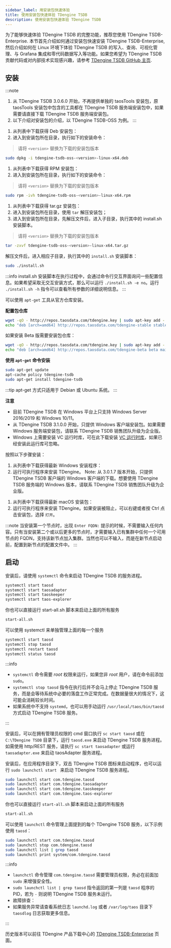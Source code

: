 ```yaml
---
sidebar_label: 用安装包快速体验
title: 使用安装包快速体验 TDengine TSDB
description: 使用安装包快速体验 TDengine TSDB
---
```


为了能够快速体验 TDengine TSDB 的完整功能，推荐您使用 TDengine TSDB-Enterprise. 本节首先介绍如何通过安装包快速安装 TDengine TSDB-Enterprise, 然后介绍如何在 Linux 环境下体验 TDengine TSDB 的写入、查询、可视化管理、与 Grafana 集成和零代码数据写入等功能。如果您希望为 TDengine TSDB 贡献代码或对内部技术实现感兴趣，请参考 [TDengine TSDB GitHub 主页](https://github.com/taosdata/TDengine).

## 安装

:::note
1. 从 TDengine TSDB 3.0.6.0 开始，不再提供单独的 taosTools 安装包，原 taosTools 安装包中包含的工具都在 TDengine TSDB 服务端安装包中，如果需要请直接下载 TDengine TSDB 服务端安装包。
2. 以下介绍对安装包的介绍，以 TDengine TSDB-OSS 为例。
:::

<Tabs>
<TabItem label="Deb 安装" value="debinst">

1. 从列表中下载获得 Deb 安装包：
   <PkgListV37 productName="TDengine TSDB-OSS" version="3.3.7.5" platform="Linux-Ubuntu" arch="x64" pkgType="Server" jsonPath="assets/data/product-data.json"/>
2. 进入到安装包所在目录，执行如下的安装命令：

> 请将 `<version>` 替换为下载的安装包版本

```bash
sudo dpkg -i tdengine-tsdb-oss-<version>-linux-x64.deb
```

</TabItem>

<TabItem label="RPM 安装" value="rpminst">

1. 从列表中下载获得 RPM 安装包：
   <PkgListV37 productName="TDengine TSDB-OSS" version="3.3.7.5" platform="Linux-Red Hat" arch="x64" pkgType="Server" jsonPath="assets/data/product-data.json"/>
2. 进入到安装包所在目录，执行如下的安装命令：

> 请将 `<version>` 替换为下载的安装包版本

```bash
sudo rpm -ivh tdengine-tsdb-oss-<version>-linux-x64.rpm
```

</TabItem>

<TabItem label="tar.gz 安装" value="tarinst">

1. 从列表中下载获得 tar.gz 安装包：
   <PkgListV37 productName="TDengine TSDB-OSS,TDengine TSDB-Enterprise" version="3.3.7.5" platform="Linux-Generic"  jsonPath="assets/data/product-data.json"/>
2. 进入到安装包所在目录，使用 `tar` 解压安装包；
3. 进入到安装包所在目录，先解压文件后，进入子目录，执行其中的 install.sh 安装脚本。

> 请将 `<version>` 替换为下载的安装包版本

```bash
tar -zxvf tdengine-tsdb-oss-<version>-linux-x64.tar.gz
```

解压文件后，进入相应子目录，执行其中的 `install.sh` 安装脚本：

```bash
sudo ./install.sh
```

:::info
install.sh 安装脚本在执行过程中，会通过命令行交互界面询问一些配置信息。如果希望采取无交互安装方式，那么可以运行 `./install.sh -e no`。运行 `./install.sh -h` 指令可以查看所有参数的详细说明信息。
:::

</TabItem>

<TabItem value="apt-get" label="apt-get">

可以使用 `apt-get` 工具从官方仓库安装。

**配置包仓库**

```bash
wget -qO - http://repos.taosdata.com/tdengine.key | sudo apt-key add -
echo "deb [arch=amd64] http://repos.taosdata.com/tdengine-stable stable main" | sudo tee /etc/apt/sources.list.d/tdengine-stable.list
```

如果安装 Beta 版需要安装包仓库：

```bash
wget -qO - http://repos.taosdata.com/tdengine.key | sudo apt-key add -
echo "deb [arch=amd64] http://repos.taosdata.com/tdengine-beta beta main" | sudo tee /etc/apt/sources.list.d/tdengine-beta.list
```

**使用 `apt-get` 命令安装**

```bash
sudo apt-get update
apt-cache policy tdengine-tsdb
sudo apt-get install tdengine-tsdb
```

:::tip
apt-get 方式只适用于 Debian 或 Ubuntu 系统。
:::

</TabItem>
<TabItem label="Windows 安装" value="windows">

**注意**
- 目前 TDengine TSDB 在 Windows 平台上只支持 Windows Server 2016/2019 和 Windows 10/11。
- 从 TDengine TSDB 3.1.0.0 开始，只提供 Windows 客户端安装包。如果需要 Windows 服务端安装包，请联系 TDengine TSDB 销售团队升级为企业版。
- Windows 上需要安装 VC 运行时库，可在此下载安装 [VC 运行时库](https://learn.microsoft.com/zh-cn/cpp/windows/latest-supported-vc-redist?view=msvc-170)，如果已经安装此运行库可忽略。

按照以下步骤安装：

1. 从列表中下载获得最新 Windows 安装程序：
   <PkgListV37 productName="TDengine TSDB-OSS,TDengine TSDB-Enterprise" version="3.3.7.5" platform="Windows" jsonPath="assets/data/product-data.json"/>
2. 运行可执行程序来安装 TDengine。
Note: 从 3.0.1.7 版本开始，只提供 TDengine TSDB 客户端的 Windows 客户端的下载。想要使用 TDengine TSDB 服务端的 Windows 版本，请联系 TDengine TSDB 销售团队升级为企业版。

</TabItem>
<TabItem label="macOS 安装" value="macos">

1. 从列表中下载获得最新 macOS 安装包：
   <PkgListV37 productName="TDengine TSDB-OSS,TDengine TSDB-Enterprise"  version="3.3.7.5" platform="macOS" jsonPath="assets/data/product-data.json"/>
2. 运行可执行程序来安装 TDengine。如果安装被阻止，可以右键或者按 Ctrl 点击安装包，选择 `打开`。

</TabItem>
</Tabs>

:::note
当安装第一个节点时，出现 `Enter FQDN:` 提示的时候，不需要输入任何内容。只有当安装第二个或以后更多的节点时，才需要输入已有集群中任何一个可用节点的 FQDN，支持该新节点加入集群。当然也可以不输入，而是在新节点启动前，配置到新节点的配置文件中。
:::

## 启动

<Tabs>
<TabItem label="Linux 系统" value="linux">

安装后，请使用 `systemctl` 命令来启动 TDengine TSDB 的服务进程。

```bash
systemctl start taosd
systemctl start taosadapter
systemctl start taoskeeper
systemctl start taos-explorer
```

你也可以直接运行 start-all.sh 脚本来启动上面的所有服务
```bash
start-all.sh 
```

可以使用 systemctl 来单独管理上面的每一个服务

```bash
systemctl start taosd
systemctl stop taosd
systemctl restart taosd
systemctl status taosd
```

:::info

- `systemctl` 命令需要 _root_ 权限来运行，如果您非 _root_ 用户，请在命令前添加 `sudo`。
- `systemctl stop taosd` 指令在执行后并不会马上停止 TDengine TSDB 服务，而是会等待系统中必要的落盘工作正常完成。在数据量很大的情况下，这可能会消耗较长时间。
- 如果系统中不支持 `systemd`，也可以用手动运行 `/usr/local/taos/bin/taosd` 方式启动 TDengine TSDB 服务。

:::

</TabItem>

<TabItem label="Windows 系统" value="windows">

安装后，可以在拥有管理员权限的 cmd 窗口执行 `sc start taosd` 或在 `C:\TDengine TSDB` 目录下，运行 `taosd.exe` 来启动 TDengine TSDB 服务进程。如需使用 http/REST 服务，请执行 `sc start taosadapter` 或运行 `taosadapter.exe` 来启动 taosAdapter 服务进程。

</TabItem>

<TabItem label="macOS 系统" value="macos">

安装后，在应用程序目录下，双击 TDengine TSDB 图标来启动程序，也可以运行 `sudo launchctl start ` 来启动 TDengine TSDB 服务进程。

```bash
sudo launchctl start com.tdengine.taosd
sudo launchctl start com.tdengine.taosadapter
sudo launchctl start com.tdengine.taoskeeper
sudo launchctl start com.tdengine.taos-explorer
```

你也可以直接运行 `start-all.sh` 脚本来启动上面的所有服务
```bash
start-all.sh
```

可以使用 `launchctl` 命令管理上面提到的每个 TDengine TSDB 服务，以下示例使用 `taosd`：

```bash
sudo launchctl start com.tdengine.taosd
sudo launchctl stop com.tdengine.taosd
sudo launchctl list | grep taosd
sudo launchctl print system/com.tdengine.taosd
```

:::info

- `launchctl` 命令管理 `com.tdengine.taosd` 需要管理员权限，务必在前面加 `sudo` 来增强安全性。
- `sudo launchctl list | grep taosd` 指令返回的第一列是 `taosd` 程序的 PID，若为 `-` 则说明 TDengine TSDB 服务未运行。
- 故障排查：
- 如果服务异常请查看系统日志 `launchd.log` 或者 `/var/log/taos` 目录下 `taosdlog` 日志获取更多信息。

:::

</TabItem>
</Tabs>

历史版本可以前往 TDengine 产品下载中心的 [TDengine TSDB-Enterprise](https://www.taosdata.com/download-center?product=TDengine+TSDB-Enterprise&platform=Linux-Generic&type=Server) 页面。


<Getstarted />